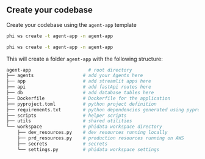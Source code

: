## Create your codebase

Create your codebase using the `agent-app` template

<CodeGroup>

```bash Mac
phi ws create -t agent-app -n agent-app
```

```bash Windows
phi ws create -t agent-app -n agent-app
```

</CodeGroup>

This will create a folder `agent-app` with the following structure:

```bash
agent-app                     # root directory
├── agents                  # add your Agents here
├── app                     # add streamlit apps here
├── api                     # add fastApi routes here
├── db                      # add database tables here
├── Dockerfile              # Dockerfile for the application
├── pyproject.toml          # python project definition
├── requirements.txt        # python dependencies generated using pyproject.toml
├── scripts                 # helper scripts
├── utils                   # shared utilities
└── workspace               # phidata workspace directory
    ├── dev_resources.py    # dev resources running locally
    ├── prd_resources.py    # production resources running on AWS
    ├── secrets             # secrets
    └── settings.py         # phidata workspace settings
```
